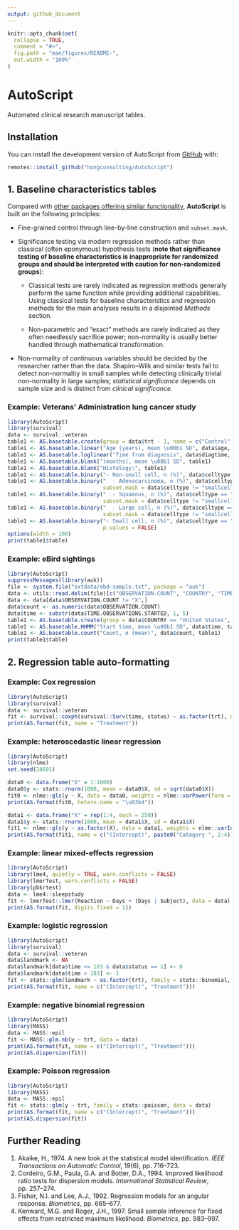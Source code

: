 ```yaml
---
output: github_document
---
```


<!-- README.md is generated from README.Rmd. Please edit that file -->

```r
knitr::opts_chunk$set(
  collapse = TRUE,
  comment = "#>",
  fig.path = "man/figures/README-",
  out.width = "100%"
)
```

# AutoScript

<!-- badges: start -->
<!-- badges: end -->

Automated clinical research manuscript tables.

## Installation
 
You can install the development version of AutoScript from [GitHub](https://github.com/hongconsulting/AutoScript) with:

```r
remotes::install_github("hongconsulting/AutoScript")
```

## 1. Baseline characteristics tables

Compared with [other packages offering similar functionality](https://github.com/kaz-yos/tableone?tab=readme-ov-file#similar-or-complementary-projects), **AutoScript** is built on the following principles:

* Fine-grained control through line-by-line construction and `subset.mask`.

* Significance testing via modern regression methods rather than classical (often eponymous) hypothesis tests (**note that significance testing of baseline characteristics is inappropriate for randomized groups and should be interpreted with caution for non-randomized groups**): 

    * Classical tests are rarely indicated as regression methods generally perform the same function while providing additional capabilities. Using classical tests for baseline characteristics and regression methods for the main analyses results in a disjointed *Methods* section.

    * Non-parametric and "exact" methods are rarely indicated as they often needlessly sacrifice power; non-normality is usually better handled through mathematical transformation.

* Non-normality of continuous variables should be decided by the researcher rather than the data. Shapiro–Wilk and similar tests fail to detect non-normality in small samples while detecting clinically trivial non-normality in large samples; *statistical significance* depends on sample size and is distinct from *clinical significance*.

### Example: Veterans' Administration lung cancer study 
```r
library(AutoScript)
library(survival)
data <- survival::veteran
table1 <- AS.basetable.create(group = data$trt - 1, name = c("Control", "Experimental"))
table1 <- AS.basetable.linear("Age (years), mean \u00b1 SD", data$age, table1, digits.fixed = 1)
table1 <- AS.basetable.loglinear("Time from diagnosis", data$diagtime, table1, digits.fixed = 1)
table1 <- AS.basetable.blank("(months), mean \u00b1 SD", table1)
table1 <- AS.basetable.blank("Histology:", table1)
table1 <- AS.basetable.binary("- Non-small cell, n (%)", data$celltype != "smallcell", table1)
table1 <- AS.basetable.binary("  - Adenocarcinoma, n (%)", data$celltype == "adeno", table1, 
                              subset.mask = data$celltype != "smallcell")
table1 <- AS.basetable.binary("  - Squamous, n (%)", data$celltype == "squamous", table1, 
                              subset.mask = data$celltype != "smallcell")
table1 <- AS.basetable.binary("  - Large cell, n (%)", data$celltype == "large", table1, 
                              subset.mask = data$celltype != "smallcell")
table1 <- AS.basetable.binary("- Small cell, n (%)", data$celltype == "smallcell", table1, 
                              p.values = FALSE)
options(width = 100)
print(table1$table)
```

### Example: eBird sightings 
```r
library(AutoScript)
suppressMessages(library(auk))
file <- system.file("extdata/ebd-sample.txt", package = "auk")
data <- utils::read.delim(file)[c("OBSERVATION.COUNT", "COUNTRY", "TIME.OBSERVATIONS.STARTED")]
data <- data[data$OBSERVATION.COUNT != "X",]
data$count <- as.numeric(data$OBSERVATION.COUNT)
data$time <- substr(data$TIME.OBSERVATIONS.STARTED, 1, 5)
table1 <- AS.basetable.create(group = data$COUNTRY == "United States", name = c("Non-US", "US"))
table1 <- AS.basetable.HHMM("Start time, mean \u00b1 SD", data$time, table1)
table1 <- AS.basetable.count("Count, n (mean)", data$count, table1)
print(table1$table)
```

## 2. Regression table auto-formatting

### Example: Cox regression
```r
library(AutoScript)
library(survival)
data <- survival::veteran
fit <- survival::coxph(survival::Surv(time, status) ~ as.factor(trt), data = data)
print(AS.format(fit, name = "Treatment"))
```

### Example: heteroscedastic linear regression
```r
library(AutoScript)
library(nlme)
set.seed(24601)

data0 <- data.frame("X" = 1:1000)
data0$y <- stats::rnorm(1000, mean = data0$X, sd = sqrt(data0$X))
fit0 <- nlme::gls(y ~ X, data = data0, weights = nlme::varPower(form = ~ X))
print(AS.format(fit0, hetero.name = "\u03b4"))

data1 <- data.frame("X" = rep(1:4, each = 250))
data1$y <- stats::rnorm(1000, mean = data1$X, sd = data1$X)
fit1 <- nlme::gls(y ~ as.factor(X), data = data1, weights = nlme::varIdent(form = ~ 1 | as.factor(X)))
print(AS.format(fit1, name = c("(Intercept)", paste0("Category ", 2:4)), hetero.name = paste0("Category ", 2:4)))
```

### Example: linear mixed-effects regression
```r
library(AutoScript)
library(lme4, quietly = TRUE, warn.conflicts = FALSE)
library(lmerTest, warn.conflicts = FALSE)
library(pbkrtest)
data <- lme4::sleepstudy
fit <- lmerTest::lmer(Reaction ~ Days + (Days | Subject), data = data)
print(AS.format(fit, digits.fixed = 1))
```

### Example: logistic regression
```r
library(AutoScript)
library(survival)
data <- survival::veteran
data$landmark <- NA
data$landmark[data$time <= 183 & data$status == 1] <- 0
data$landmark[data$time > 183] <- 1
fit <- stats::glm(landmark ~ as.factor(trt), family = stats::binomial, data = data)
print(AS.format(fit, name = c("(Intercept)", "Treatment")))
```

### Example: negative binomial regression
```r
library(AutoScript)
library(MASS)
data <- MASS::epil
fit <- MASS::glm.nb(y ~ trt, data = data)
print(AS.format(fit, name = c("(Intercept)", "Treatment")))
print(AS.dispersion(fit))
```

### Example: Poisson regression
```r
library(AutoScript)
library(MASS)
data <- MASS::epil
fit <- stats::glm(y ~ trt, family = stats::poisson, data = data)
print(AS.format(fit, name = c("(Intercept)", "Treatment")))
print(AS.dispersion(fit))
```

## Further Reading

1. Akaike, H., 1974. A new look at the statistical model identification. *IEEE Transactions on Automatic Control*, 19(6), pp. 716–723.
2. Cordeiro, G.M., Paula, G.A. and Botter, D.A., 1994. Improved likelihood ratio tests for dispersion models. *International Statistical Review*, pp. 257–274.
3. Fisher, N.I. and Lee, A.J., 1992. Regression models for an angular response. *Biometrics*, pp. 665–677.
4. Kenward, M.G. and Roger, J.H., 1997. Small sample inference for fixed effects from restricted maximum likelihood. *Biometrics*, pp. 983–997.
